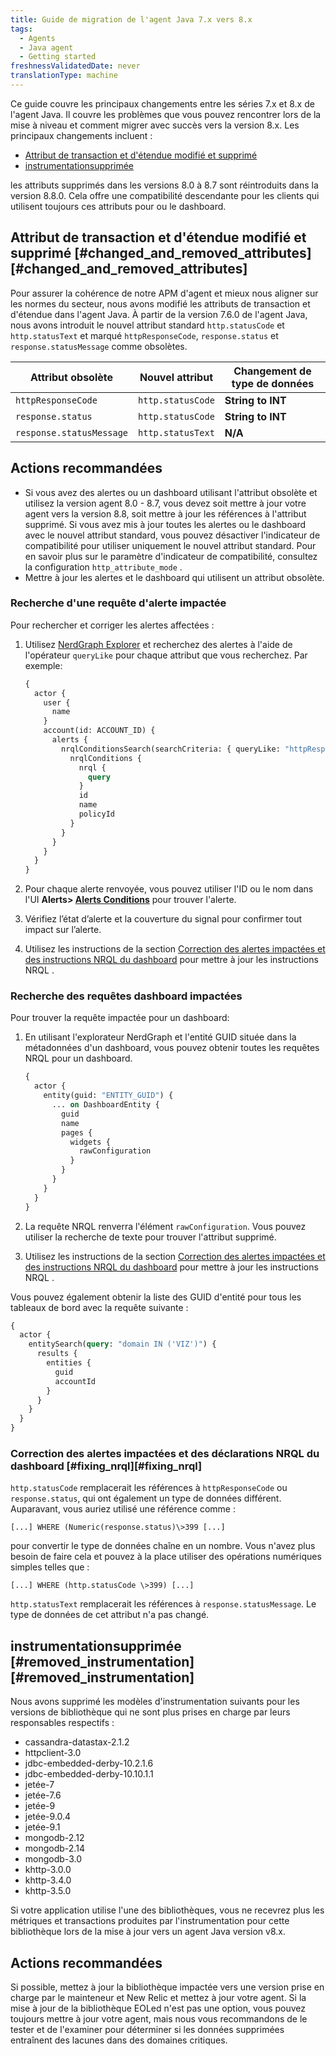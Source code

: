 ```yaml
---
title: Guide de migration de l'agent Java 7.x vers 8.x
tags:
  - Agents
  - Java agent
  - Getting started
freshnessValidatedDate: never
translationType: machine
---
```


Ce guide couvre les principaux changements entre les séries 7.x et 8.x de l&apos;agent Java. Il couvre les problèmes que vous pouvez rencontrer lors de la mise à niveau et comment migrer avec succès vers la version 8.x. Les principaux changements incluent :

* [Attribut de transaction et d&apos;étendue modifié et supprimé](#changed_and_removed_attributes)
* [instrumentationsupprimée](#removed_instrumentation)

<Callout variant="important">
  les attributs supprimés dans les versions 8.0 à 8.7 sont réintroduits dans la version 8.8.0. Cela offre une compatibilité descendante pour les clients qui utilisent toujours ces attributs pour <InlinePopover type="alerts" />ou le dashboard.
</Callout>

## Attribut de transaction et d&apos;étendue modifié et supprimé [#changed\_and\_removed\_attributes][#changed_and_removed_attributes]

Pour assurer la cohérence de notre APM d&apos;agent et mieux nous aligner sur les normes du secteur, nous avons modifié les attributs de transaction et d&apos;étendue dans l&apos;agent Java. À partir de la version 7.6.0 de l&apos;agent Java, nous avons introduit le nouvel attribut standard `http.statusCode` et `http.statusText` et marqué `httpResponseCode`, `response.status` et `response.statusMessage` comme obsolètes.

| Attribut obsolète        | Nouvel attribut   | Changement de type de données |
| ------------------------ | ----------------- | ----------------------------- |
| `httpResponseCode`       | `http.statusCode` | <DNT>**String to INT**</DNT>  |
| `response.status`        | `http.statusCode` | <DNT>**String to INT**</DNT>  |
| `response.statusMessage` | `http.statusText` | <DNT>**N/A**</DNT>            |

## Actions recommandées

* Si vous avez des alertes ou un dashboard utilisant l&apos;attribut obsolète et utilisez la version agent 8.0 - 8.7, vous devez soit mettre à jour votre agent vers la version 8.8, soit mettre à jour les références à l&apos;attribut supprimé. Si vous avez mis à jour toutes les alertes ou le dashboard avec le nouvel attribut standard, vous pouvez désactiver l&apos;indicateur de compatibilité pour utiliser uniquement le nouvel attribut standard. Pour en savoir plus sur le paramètre d&apos;indicateur de compatibilité, consultez la configuration `http_attribute_mode` .
* Mettre à jour les alertes et le dashboard qui utilisent un attribut obsolète.

### Recherche d&apos;une requête d&apos;alerte impactée

Pour rechercher et corriger les alertes affectées :

1. Utilisez [NerdGraph Explorer](https://one.newrelic.com/nerdgraph-graphiql) et recherchez des alertes à l&apos;aide de l&apos;opérateur `queryLike` pour chaque attribut que vous recherchez. Par exemple:

   ```graphql
   {
     actor {
       user {
         name
       }
       account(id: ACCOUNT_ID) {
         alerts {
           nrqlConditionsSearch(searchCriteria: { queryLike: "httpResponseCode" }) {
             nrqlConditions {
               nrql {
                 query
               }
               id
               name
               policyId
             }
           }
         }
       }
     }
   }  
   ```

2. Pour chaque alerte renvoyée, vous pouvez utiliser l&apos;ID ou le nom dans l&apos;UI <DNT>**Alerts&gt; [Alerts Conditions](https://one.newrelic.com/alerts-ai/condition-builder/condition-list)**</DNT> pour trouver l&apos;alerte.

3. Vérifiez l’état d’alerte et la couverture du signal pour confirmer tout impact sur l’alerte.

4. Utilisez les instructions de la section [Correction des alertes impactées et des instructions NRQL du dashboard](#fixing_nrql) pour mettre à jour les instructions NRQL .

### Recherche des requêtes dashboard impactées

Pour trouver la requête impactée pour un dashboard:

1. En utilisant l&apos;explorateur NerdGraph et l&apos;entité GUID située dans la métadonnées d&apos;un dashboard, vous pouvez obtenir toutes les requêtes NRQL pour un dashboard.

   ```graphql
   {
     actor {
       entity(guid: "ENTITY_GUID") {
         ... on DashboardEntity {
           guid
           name
           pages {
             widgets {
               rawConfiguration
             }
           }
         }
       }
     }
   }
   ```

2. La requête NRQL renverra l&apos;élément `rawConfiguration`. Vous pouvez utiliser la recherche de texte pour trouver l&apos;attribut supprimé.

3. Utilisez les instructions de la section [Correction des alertes impactées et des instructions NRQL du dashboard](#fixing_nrql) pour mettre à jour les instructions NRQL .

Vous pouvez également obtenir la liste des GUID d&apos;entité pour tous les tableaux de bord avec la requête suivante :

```graphql
{
  actor {
    entitySearch(query: "domain IN ('VIZ')") {
      results {
        entities {
          guid
          accountId
        }
      }
    }
  }
}
```

### Correction des alertes impactées et des déclarations NRQL du dashboard [#fixing\_nrql][#fixing_nrql]

`http.statusCode` remplacerait les références à `httpResponseCode` ou `response.status`, qui ont également un type de données différent. Auparavant, vous auriez utilisé une référence comme :

`[...] WHERE (Numeric(response.status)\>399 [...]`

pour convertir le type de données chaîne en un nombre. Vous n&apos;avez plus besoin de faire cela et pouvez à la place utiliser des opérations numériques simples telles que :

`[...] WHERE (http.statusCode \>399) [...]`

`http.statusText` remplacerait les références à `response.statusMessage`. Le type de données de cet attribut n&apos;a pas changé.

## instrumentationsupprimée [#removed\_instrumentation][#removed_instrumentation]

Nous avons supprimé les modèles d&apos;instrumentation suivants pour les versions de bibliothèque qui ne sont plus prises en charge par leurs responsables respectifs :

* cassandra-datastax-2.1.2
* httpclient-3.0
* jdbc-embedded-derby-10.2.1.6
* jdbc-embedded-derby-10.10.1.1
* jetée-7
* jetée-7.6
* jetée-9
* jetée-9.0.4
* jetée-9.1
* mongodb-2.12
* mongodb-2.14
* mongodb-3.0
* khttp-3.0.0
* khttp-3.4.0
* khttp-3.5.0

Si votre application utilise l&apos;une des bibliothèques, vous ne recevrez plus les métriques et transactions produites par l&apos;instrumentation pour cette bibliothèque lors de la mise à jour vers un agent Java version v8.x.

## Actions recommandées

Si possible, mettez à jour la bibliothèque impactée vers une version prise en charge par le mainteneur et New Relic et mettez à jour votre agent. Si la mise à jour de la bibliothèque EOLed n&apos;est pas une option, vous pouvez toujours mettre à jour votre agent, mais nous vous recommandons de le tester et de l&apos;examiner pour déterminer si les données supprimées entraînent des lacunes dans des domaines critiques.